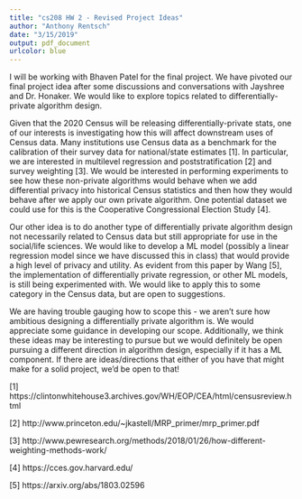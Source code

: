 ```yaml
---
title: "cs208 HW 2 - Revised Project Ideas"
author: "Anthony Rentsch"
date: "3/15/2019"
output: pdf_document
urlcolor: blue
---
```


I will be working with Bhaven Patel for the final project. We have pivoted our final project idea after some discussions and conversations with Jayshree and Dr. Honaker. We would like to explore topics related to differentially-private algorithm design.

Given that the 2020 Census will be releasing differentially-private stats, one of our interests is investigating how this will affect downstream uses of Census data. Many institutions use Census data as a benchmark for the calibration of their survey data for national/state estimates [1]. In particular, we are interested in multilevel regression and poststratification [2] and survey weighting [3]. We would be interested in performing experiments to see how these non-private algorithms would behave when we add differential privacy into historical Census statistics and then how they would behave after we apply our own private algorithm. One potential dataset we could use for this is the Cooperative Congressional Election Study [4].

Our other idea is to do another type of differentially private algorithm design not necessarily related to Census data but still appropriate for use in the social/life sciences. We would like to develop a ML model (possibly a linear regression model since we have discussed this in class) that would provide a high level of privacy and utility. As evident from this paper by Wang [5], the implementation of differentially private regression, or other ML models, is still being experimented with. We would like to apply this to some category in the Census data, but are open to suggestions.

We are having trouble gauging how to scope this - we aren’t sure how ambitious designing a differentially private algorithm is. We would appreciate some guidance in developing our scope. Additionally, we think these ideas may be interesting to pursue but we would definitely be open pursuing a different direction in algorithm design, especially if it has a ML component. If there are ideas/directions that either of you have that might make for a solid project, we’d be open to that!

[1] https://clintonwhitehouse3.archives.gov/WH/EOP/CEA/html/censusreview.html

[2] http://www.princeton.edu/~jkastell/MRP_primer/mrp_primer.pdf

[3] http://www.pewresearch.org/methods/2018/01/26/how-different-weighting-methods-work/

[4] https://cces.gov.harvard.edu/

[5] https://arxiv.org/abs/1803.02596
